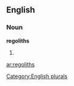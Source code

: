 
==English==

===Noun===
'''regoliths'''

# {{plural of|[[regolith]]}}

[[Category:English plurals]]

[[ar:regoliths]]